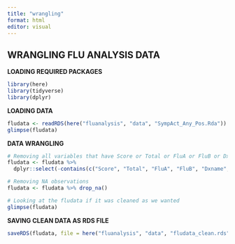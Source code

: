 ```yaml
---
title: "wrangling"
format: html
editor: visual
---
```


## WRANGLING FLU ANALYSIS DATA

**LOADING REQUIRED PACKAGES**

```r
library(here)
library(tidyverse)
library(dplyr)
```

**LOADING DATA**

```r
fludata <- readRDS(here("fluanalysis", "data", "SympAct_Any_Pos.Rda"))
glimpse(fludata)
```

**DATA WRANGLING**

```r
# Removing all variables that have Score or Total or FluA or FluB or Dxname or Activity or Unique.Visit in their name
fludata <- fludata %>%
  dplyr::select(-contains(c("Score", "Total", "FluA", "FluB", "Dxname", "Activity", "Unique.Visit")))

# Removing NA observations
fludata <- fludata %>% drop_na()

# Looking at the fludata if it was cleaned as we wanted
glimpse(fludata)
```

**SAVING CLEAN DATA AS RDS FILE**

```r
saveRDS(fludata, file = here("fluanalysis", "data", "fludata_clean.rds"))
```
